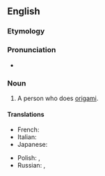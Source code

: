 ==English==

===Etymology===
{{suffix|en|origami|ist}}

===Pronunciation===
* {{IPA|en|/ɔɹɪˈɡɑmɪst/}}

===Noun===
{{en-noun}}

# A person who does [[origami]].

====Translations====
{{trans-top|person who does origami}}
* French: {{t+|fr|origamiste|m|f}}
* Italian: {{t|it|origamista|m|f}}
* Japanese: {{t-needed|ja}}
{{trans-mid}}
* Polish: {{t+|pl|origamist|m}}, {{t|pl|origamistka|f}}
* Russian: {{t+|ru|оригами́ст|m}}, {{t|ru|оригами́стка|f}}
{{trans-bottom}}

{{topics|en|Artists}}